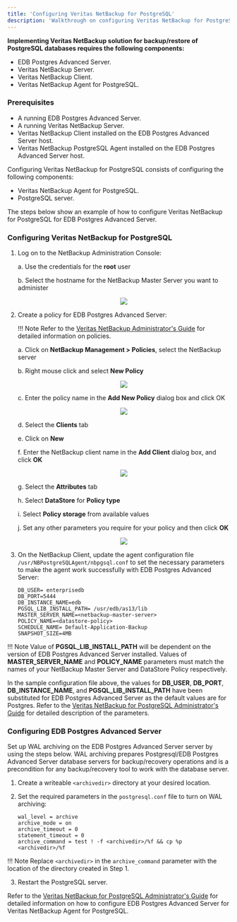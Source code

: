 ```yaml
---
title: 'Configuring Veritas NetBackup for PostgreSQL'
description: 'Walkthrough on configuring Veritas NetBackup for PostgreSQL'
---
```


**Implementing Veritas NetBackup solution for backup/restore of PostgreSQL databases requires the following components:**

- EDB Postgres Advanced Server.
- Veritas NetBackup Server.
- Veritas NetBackup Client.
- Veritas NetBackup Agent for PostgreSQL.

### Prerequisites

- A running EDB Postgres Advanced Server.
- A running Veritas NetBackup Server.
- Veritas NetBackup Client installed on the EDB Postgres Advanced Server host.
- Veritas NetBackup PostgreSQL Agent installed on the EDB Postgres Advanced Server host.


Configuring Veritas NetBackup for PostgreSQL consists of configuring the following components:
- Veritas NetBackup Agent for PostgreSQL.
- PostgreSQL server.

The steps below show an example of how to configure Veritas NetBackup for PostgreSQL for EDB Postgres Advanced Server.

### Configuring Veritas NetBackup for PostgreSQL

1. Log on to the NetBackup Administration Console:

   a. Use the credentials for the **root** user

   b. Select the hostname for the NetBackup Master Server you want to administer

   <p align="center">
     <img  src="Images/NetBackupAdminConsole.png" />
   </p>

2. Create a policy for EDB Postgres Advanced Server:

   !!! Note
        Refer to the [Veritas NetBackup Administrator's Guide](https://www.veritas.com/content/support/en_US/doc/18716246-126559472-0/v42176014-126559472) for detailed information on policies.

   a. Click on **NetBackup Management > Policies**, select the NetBackup server

   b. Right mouse click and select **New Policy**

   <p align="center">
      <img  src="Images/NetBackupDataPolicy1.png" />
   </p>

   c. Enter the policy name in the **Add New Policy** dialog box and click OK

   <p align="center">
      <img  src="Images/NetBackupDataPolicy2.png" />
   </p>
   
   d. Select the **Clients** tab
   
   e. Click on **New**
   
   f. Enter the NetBackup client name in the **Add Client** dialog box, and click **OK**

   <p align="center">
      <img  src="Images/NetBackupDataPolicy3.png" />
   </p>
   
   g. Select the **Attributes** tab
   
   h. Select **DataStore** for **Policy type**

   i. Select **Policy storage** from available values

   j. Set any other parameters you require for your policy and then click **OK**

   <p align="center">
      <img  src="Images/NetBackupDataPolicy4.png" />
   </p>
    

3.  On the NetBackup Client, update the agent configuration file `/usr/NBPostgreSQLAgent/nbpgsql.conf` to set the necessary parameters to make the agent work successfully with EDB Postgres Advanced Server:
    ```
    DB_USER= enterprisedb
    DB_PORT=5444
    DB_INSTANCE_NAME=edb
    PGSQL_LIB_INSTALL_PATH= /usr/edb/as13/lib
    MASTER_SERVER_NAME=<netbackup-master-server>
    POLICY_NAME=<datastore-policy>
    SCHEDULE_NAME= Default-Application-Backup
    SNAPSHOT_SIZE=4MB
    ```

!!! Note
    Value of **PGSQL_LIB_INSTALL_PATH** will be dependent on the version of EDB Postgres Advanced Server installed.
    Values of **MASTER_SERVER_NAME** and **POLICY_NAME** parameters must match the names of your NetBackup Master Server and DataStore Policy respectively.

In the sample configuration file above, the values for **DB_USER**, **DB_PORT**, **DB_INSTANCE_NAME**, and **PGSQL_LIB_INSTALL_PATH** have been substituted for EDB Postgres Advanced Server as the default values are for Postgres.
Refer to the [Veritas NetBackup for PostgreSQL Administrator's Guide](https://www.veritas.com/content/support/en_US/doc/129277259-150015228-0/v129276458-150015228) for detailed description of the parameters.



### Configuring EDB Postgres Advanced Server

Set up WAL archiving on the EDB Postgres Advanced Server server by using the steps below. WAL archiving prepares Postgresql/EDB Postgres Advanced Server database servers for backup/recovery operations and is a precondition for any backup/recovery tool to work with the database server.

1.	Create a writeable `<archivedir>` directory at your desired location.

2.	Set the required parameters in the `postgresql.conf` file to turn on WAL archiving:
    ```
    wal_level = archive
    archive_mode = on
    archive_timeout = 0
    statement_timeout = 0
    archive_command = test ! -f <archivedir>/%f && cp %p <archivedir>/%f
    ```

!!! Note
    Replace `<archivedir>` in the `archive_command` parameter with the location of the directory created in Step 1.

3.	Restart the PostgreSQL server.

Refer to the [Veritas NetBackup for PostgreSQL Administrator's Guide](https://www.veritas.com/content/support/en_US/doc/129277259-150015228-0/v129903049-150015228) for detailed information on how to configure EDB Postgres Advanced Server for Veritas NetBackup Agent for PostgreSQL.

